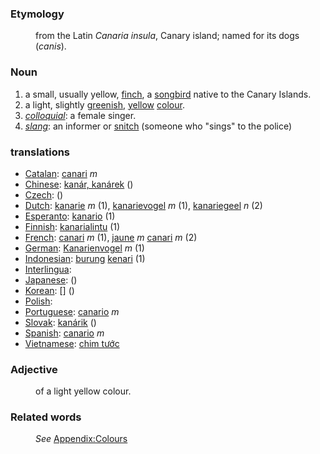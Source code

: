 ===Etymology===
:from the Latin ''Canaria insula'', Canary island; named for its dogs (''canis'').

===Noun===
#a small, usually yellow, [[finch]], a [[songbird]] native to the Canary Islands. 
#a light, slightly [[green]]ish, [[yellow]] [[colour]].
#''[[colloquial]]'': a female singer.
#''[[slang]]'': an informer or [[snitch]] (someone who "sings" to the police)

===translations===

*[[Catalan]]: [[canari]] ''m''
*[[Chinese]]: [[kanár, kanárek]] ()
*[[Czech]]: [[]] ()
*[[Dutch]]: [[kanarie]] ''m'' (1), [[kanarievogel]] ''m'' (1), [[kanariegeel]] ''n'' (2)
*[[Esperanto]]: [[kanario]] (1)
*[[Finnish]]: [[kanarialintu]] (1)
*[[French]]: [[canari]] ''m'' (1), [[jaune]] ''m'' [[canari]] ''m'' (2)
*[[German]]: [[Kanarienvogel]] ''m'' (1)
*[[Indonesian]]: [[burung]] [[kenari]] (1)
*[[Interlingua]]: [[]]
*[[Japanese]]: [[]] ()
*[[Korean]]: [[]] [] ()
*[[Polish]]: [[]]
*[[Portuguese]]: [[canario]] ''m''
*[[Slovak]]: [[kanárik]] ()
*[[Spanish]]: [[canario]] ''m''
*[[Vietnamese]]: [[chim tước]]

===Adjective===
:of a light yellow colour.

===Related words===
:''See'' [[Wiktionary_Appendix:Colours|Appendix:Colours]]